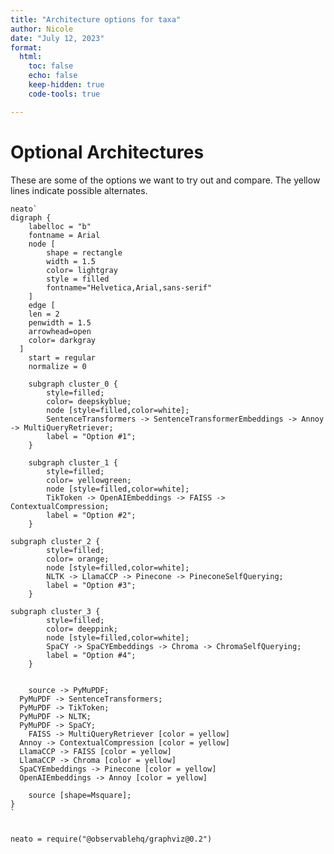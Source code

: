 ```yaml
---
title: "Architecture options for taxa"
author: Nicole
date: "July 12, 2023"
format:
  html:
    toc: false
    echo: false
    keep-hidden: true
    code-tools: true

---
```


# Optional Architectures
These are some of the options we want to try out and compare. The yellow lines indicate possible alternates.


```ojs

neato`
digraph {
    labelloc = "b"
    fontname = Arial
    node [
        shape = rectangle
        width = 1.5
        color= lightgray
        style = filled
        fontname="Helvetica,Arial,sans-serif"
    ]
    edge [
    len = 2 
    penwidth = 1.5 
    arrowhead=open
    color= darkgray
  ]
    start = regular
    normalize = 0

    subgraph cluster_0 {
        style=filled;
        color= deepskyblue;
        node [style=filled,color=white];
        SentenceTransformers -> SentenceTransformerEmbeddings -> Annoy -> MultiQueryRetriever;
        label = "Option #1";
    }

    subgraph cluster_1 {
        style=filled;
        color= yellowgreen;
        node [style=filled,color=white];
        TikToken -> OpenAIEmbeddings -> FAISS -> ContextualCompression;
        label = "Option #2";
    }

subgraph cluster_2 {
        style=filled;
        color= orange;
        node [style=filled,color=white];
        NLTK -> LlamaCCP -> Pinecone -> PineconeSelfQuerying;
        label = "Option #3";
    }

subgraph cluster_3 {
        style=filled;
        color= deeppink;
        node [style=filled,color=white];
        SpaCY -> SpaCYEmbeddings -> Chroma -> ChromaSelfQuerying;
        label = "Option #4";
    }


    source -> PyMuPDF;
  PyMuPDF -> SentenceTransformers;
  PyMuPDF -> TikToken;
  PyMuPDF -> NLTK;
  PyMuPDF -> SpaCY;
    FAISS -> MultiQueryRetriever [color = yellow]
  Annoy -> ContextualCompression [color = yellow]
  LlamaCCP -> FAISS [color = yellow]
  LlamaCCP -> Chroma [color = yellow] 
  SpaCYEmbeddings -> Pinecone [color = yellow] 
  OpenAIEmbeddings -> Annoy [color = yellow] 

    source [shape=Msquare];
}
`


```

```ojs
neato = require("@observablehq/graphviz@0.2")

```